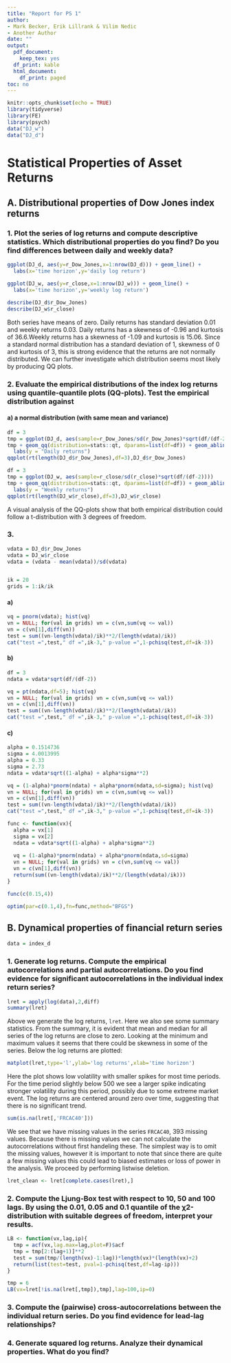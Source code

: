 ```yaml
---
title: "Report for PS 1"
author:
- Mark Becker, Erik Lillrank & Vilim Nedic
- Another Author
date: ""
output:
  pdf_document:
    keep_tex: yes
  df_print: kable
  html_document:
    df_print: paged
toc: no
---
```


```r
knitr::opts_chunk$set(echo = TRUE)
library(tidyverse)
library(FE)
library(psych)
data("DJ_w")
data("DJ_d")
```

#  Statistical Properties of Asset Returns

## A. Distributional properties of Dow Jones index returns

### 1. Plot the series of log returns and compute descriptive statistics. Which distributional properties do you find? Do you find differences between daily and weekly data?

```r
ggplot(DJ_d, aes(y=r_Dow_Jones,x=1:nrow(DJ_d))) + geom_line() +
  labs(x='time horizon',y='daily log return')

ggplot(DJ_w, aes(y=r_close,x=1:nrow(DJ_w))) + geom_line() +
  labs(x='time horizon',y='weekly log return')

describe(DJ_d$r_Dow_Jones)
describe(DJ_w$r_close)

```
Both series have means of zero. Daily returns has standard deviation 0.01 and weekly returns 0.03. Daily returns has a skewness of -0.96 and kurtosis of 36.6.Weekly returns has a skewness of  -1.09 and kurtosis is 15.06. Since a standard normal distribution has a standard deviation of 1, skewness of 0 and kurtosis of 3, this is strong evidence that the returns are not normally distributed. We can further investigate which distribution seems most likely by producing QQ plots.

### 2. Evaluate the empirical distributions of the index log returns using quantile-quantile plots (QQ-plots). Test the empirical distribution against

#### a) a normal distribution (with same mean and variance)

 
```r
df = 3
tmp = ggplot(DJ_d, aes(sample=r_Dow_Jones/sd(r_Dow_Jones)*sqrt(df/(df-2))))
tmp + geom_qq(distribution=stats::qt, dparams=list(df=df)) + geom_abline(aes(intercept=0,slope=1),color="red") + 
  labs(y = "Daily returns")
qqplot(rt(length(DJ_d$r_Dow_Jones),df=3),DJ_d$r_Dow_Jones)
```


```r
df = 3
tmp = ggplot(DJ_w, aes(sample=r_close/sd(r_close)*sqrt(df/(df-2))))
tmp + geom_qq(distribution=stats::qt, dparams=list(df=df)) + geom_abline(aes(intercept=0,slope=1),color="red") + 
  labs(y = "Weekly returns")
qqplot(rt(length(DJ_w$r_close),df=3),DJ_w$r_close)
```
A visual analysis of the QQ-plots show that both empirical distribution could follow a t-distribution with 3 degrees of freedom. 

### 3.

```r
vdata = DJ_d$r_Dow_Jones
vdata = DJ_w$r_close
vdata = (vdata - mean(vdata))/sd(vdata)


ik = 20
grids = 1:ik/ik
```

#### a)
```r
vq = pnorm(vdata); hist(vq)
vn = NULL; for(val in grids) vn = c(vn,sum(vq <= val))
vn = c(vn[1],diff(vn))
test = sum((vn-length(vdata)/ik)**2/(length(vdata)/ik))
cat("test =",test," df =",ik-3," p-value =",1-pchisq(test,df=ik-3))
```

#### b)
```r
df = 3
ndata = vdata*sqrt(df/(df-2))

vq = pt(ndata,df=5); hist(vq)
vn = NULL; for(val in grids) vn = c(vn,sum(vq <= val))
vn = c(vn[1],diff(vn))
test = sum((vn-length(vdata)/ik)**2/(length(vdata)/ik))
cat("test =",test," df =",ik-3," p-value =",1-pchisq(test,df=ik-3))
```

#### c)
```r
alpha = 0.1514736
sigma = 4.0013995
alpha = 0.33
sigma = 2.73
ndata = vdata*sqrt((1-alpha) + alpha*sigma**2)

vq = (1-alpha)*pnorm(ndata) + alpha*pnorm(ndata,sd=sigma); hist(vq)
vn = NULL; for(val in grids) vn = c(vn,sum(vq <= val))
vn = c(vn[1],diff(vn))
test = sum((vn-length(vdata)/ik)**2/(length(vdata)/ik))
cat("test =",test," df =",ik-3," p-value =",1-pchisq(test,df=ik-3))

func <- function(vx){
  alpha = vx[1]
  sigma = vx[2]
  ndata = vdata*sqrt((1-alpha) + alpha*sigma**2)
  
  vq = (1-alpha)*pnorm(ndata) + alpha*pnorm(ndata,sd=sigma)
  vn = NULL; for(val in grids) vn = c(vn,sum(vq <= val))
  vn = c(vn[1],diff(vn))
  return(sum((vn-length(vdata)/ik)**2/(length(vdata)/ik)))
}

func(c(0.15,4))

optim(par=c(0.1,4),fn=func,method="BFGS")
```


## B. Dynamical properties of financial return series

```r
data = index_d
```

### 1. Generate log returns. Compute the empirical autocorrelations and partial autocorrelations. Do you find evidence for significant autocorrelations in the individual index return series?

```r
lret = apply(log(data),2,diff)
summary(lret)
```
Above we generate the log returns, `lret`. Here we also see some summary statistics. From the summary, it is evident that mean and median for all series of the log returns are close to zero. Looking at the minimum and maximum values it seems that there could be skewness in some of the series. Below the log returns are plotted:

```r
matplot(lret,type='l',ylab='log returns',xlab='time horizon')
```
Here the plot shows low volatility with smaller spikes for most time periods. For the time period slightly below 500 we see a larger spike indicating stronger volatility during this period, possibly due to some extreme market event. The log returns are centered around zero over time, suggesting that there is no significant trend.

```r
sum(is.na(lret[,'FRCAC40']))
```
We see that we have missing values in the series `FRCAC40`, 393 missing values. Because there is missing values we can not calculate the autocorrelations without first handeling these. The simplest way is to omit the missing values, however it is important to note that since there are quite a few missing values this could lead to biased estimates or loss of power in the analysis. We proceed by performing listwise deletion.

```r
lret_clean <- lret[complete.cases(lret),]
```

### 2. Compute the Ljung-Box test with respect to 10, 50 and 100 lags. By using the 0.01, 0.05 and 0.1 quantile of the χ2-distribution with suitable degrees of freedom, interpret your results.

```r
LB <- function(vx,lag,ip){
  tmp = acf(vx,lag.max=lag,plot=F)$acf
  tmp = tmp[2:(lag+1)]**2
  test = sum(tmp/(length(vx)-1:lag))*length(vx)*(length(vx)+2)
  return(list(test=test, pval=1-pchisq(test,df=lag-ip)))
}

tmp = 6
LB(vx=lret[!is.na(lret[,tmp]),tmp],lag=100,ip=0)
```

### 3. Compute the (pairwise) cross-autocorrelations between the individual return series. Do you find evidence for lead-lag relationships?

### 4. Generate squared log returns. Analyze their dynamical properties. What do you find?
